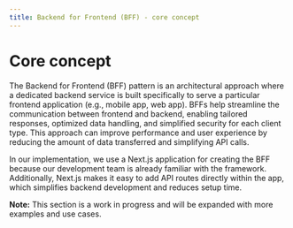```yaml
---
title: Backend for Frontend (BFF) - core concept
---
```


# Core concept

The Backend for Frontend (BFF) pattern is an architectural approach where a dedicated backend service is built specifically to serve a particular frontend application (e.g., mobile app, web app). BFFs help streamline the communication between frontend and backend, enabling tailored responses, optimized data handling, and simplified security for each client type. This approach can improve performance and user experience by reducing the amount of data transferred and simplifying API calls.


In our implementation, we use a Next.js application for creating the BFF because our development team is already familiar with the framework. Additionally, Next.js makes it easy to add API routes directly within the app, which simplifies backend development and reduces setup time.


**Note:** This section is a work in progress and will be expanded with more examples and use cases.